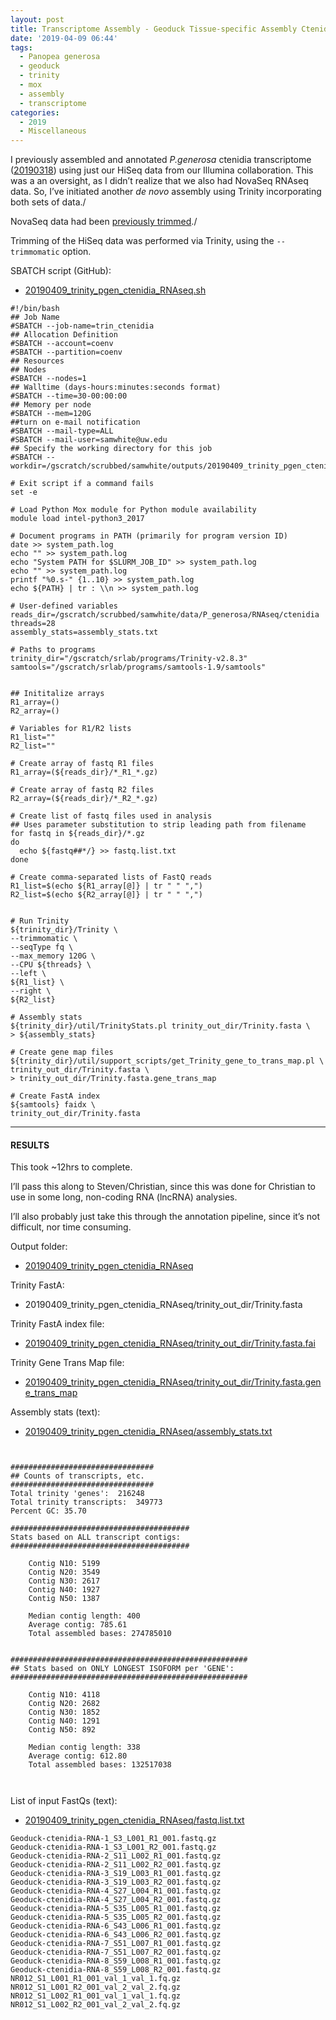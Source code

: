 ```yaml
---
layout: post
title: Transcriptome Assembly - Geoduck Tissue-specific Assembly Ctenidia with HiSeq and NovaSeq Data on Mox
date: '2019-04-09 06:44'
tags:
  - Panopea generosa
  - geoduck
  - trinity
  - mox
  - assembly
  - transcriptome
categories:
  - 2019
  - Miscellaneous
---
```


I previously assembled and annotated _P.generosa_ ctenidia transcriptome ([20190318](https://robertslab.github.io/sams-notebook/posts/2019-03-18-Transcriptome-Annotation---Geoduck-Ctenidia-with-Trinotate-on-Mox/)) using just our HiSeq data from our Illumina collaboration. This was a an oversight, as I didn't realize that we also had NovaSeq RNAseq data. So, I've initiated another _de novo_ assembly using Trinity incorporating both sets of data./

NovaSeq data had been [previously trimmed](https://robertslab.github.io/sams-notebook/posts/2018-01-25-adapter-trimming-and-fastqc-illumina-geoduck-novaseq-data/)./

Trimming of the HiSeq data was performed via Trinity, using the `--trimmomatic` option.

SBATCH script (GitHub):

- [20190409_trinity_pgen_ctenidia_RNAseq.sh](https://github.com/RobertsLab/sams-notebook/blob/master/sbatch_scripts/20190409_trinity_pgen_ctenidia_RNAseq.sh)

```shell
#!/bin/bash
## Job Name
#SBATCH --job-name=trin_ctenidia
## Allocation Definition
#SBATCH --account=coenv
#SBATCH --partition=coenv
## Resources
## Nodes
#SBATCH --nodes=1
## Walltime (days-hours:minutes:seconds format)
#SBATCH --time=30-00:00:00
## Memory per node
#SBATCH --mem=120G
##turn on e-mail notification
#SBATCH --mail-type=ALL
#SBATCH --mail-user=samwhite@uw.edu
## Specify the working directory for this job
#SBATCH --workdir=/gscratch/scrubbed/samwhite/outputs/20190409_trinity_pgen_ctenidia_RNAseq

# Exit script if a command fails
set -e

# Load Python Mox module for Python module availability
module load intel-python3_2017

# Document programs in PATH (primarily for program version ID)
date >> system_path.log
echo "" >> system_path.log
echo "System PATH for $SLURM_JOB_ID" >> system_path.log
echo "" >> system_path.log
printf "%0.s-" {1..10} >> system_path.log
echo ${PATH} | tr : \\n >> system_path.log

# User-defined variables
reads_dir=/gscratch/scrubbed/samwhite/data/P_generosa/RNAseq/ctenidia
threads=28
assembly_stats=assembly_stats.txt

# Paths to programs
trinity_dir="/gscratch/srlab/programs/Trinity-v2.8.3"
samtools="/gscratch/srlab/programs/samtools-1.9/samtools"


## Inititalize arrays
R1_array=()
R2_array=()

# Variables for R1/R2 lists
R1_list=""
R2_list=""

# Create array of fastq R1 files
R1_array=(${reads_dir}/*_R1_*.gz)

# Create array of fastq R2 files
R2_array=(${reads_dir}/*_R2_*.gz)

# Create list of fastq files used in analysis
## Uses parameter substitution to strip leading path from filename
for fastq in ${reads_dir}/*.gz
do
  echo ${fastq##*/} >> fastq.list.txt
done

# Create comma-separated lists of FastQ reads
R1_list=$(echo ${R1_array[@]} | tr " " ",")
R2_list=$(echo ${R2_array[@]} | tr " " ",")


# Run Trinity
${trinity_dir}/Trinity \
--trimmomatic \
--seqType fq \
--max_memory 120G \
--CPU ${threads} \
--left \
${R1_list} \
--right \
${R2_list}

# Assembly stats
${trinity_dir}/util/TrinityStats.pl trinity_out_dir/Trinity.fasta \
> ${assembly_stats}

# Create gene map files
${trinity_dir}/util/support_scripts/get_Trinity_gene_to_trans_map.pl \
trinity_out_dir/Trinity.fasta \
> trinity_out_dir/Trinity.fasta.gene_trans_map

# Create FastA index
${samtools} faidx \
trinity_out_dir/Trinity.fasta
```

---

#### RESULTS

This took ~12hrs to complete.

I'll pass this along to Steven/Christian, since this was done for Christian to use in some long, non-coding RNA (lncRNA) analysies.

I'll also probably just take this through the annotation pipeline, since it's not difficult, nor time consuming.

Output folder:

- [20190409_trinity_pgen_ctenidia_RNAseq](http://gannet.fish.washington.edu/Atumefaciens/20190409_trinity_pgen_ctenidia_RNAseq/)

Trinity FastA:

- 20190409_trinity_pgen_ctenidia_RNAseq/trinity_out_dir/Trinity.fasta[](http://gannet.fish.washington.edu/Atumefaciens/20190409_trinity_pgen_ctenidia_RNAseq/trinity_out_dir/Trinity.fasta)

Trinity FastA index file:

- [20190409_trinity_pgen_ctenidia_RNAseq/trinity_out_dir/Trinity.fasta.fai](http://gannet.fish.washington.edu/Atumefaciens/20190409_trinity_pgen_ctenidia_RNAseq/trinity_out_dir/Trinity.fasta.fai)

Trinity Gene Trans Map file:

- [20190409_trinity_pgen_ctenidia_RNAseq/trinity_out_dir/Trinity.fasta.gene_trans_map](http://gannet.fish.washington.edu/Atumefaciens/20190409_trinity_pgen_ctenidia_RNAseq/trinity_out_dir/Trinity.fasta.gene_trans_map)


Assembly stats (text):

- [20190409_trinity_pgen_ctenidia_RNAseq/assembly_stats.txt](http://gannet.fish.washington.edu/Atumefaciens/20190409_trinity_pgen_ctenidia_RNAseq/assembly_stats.txt)

```


################################
## Counts of transcripts, etc.
################################
Total trinity 'genes':	216248
Total trinity transcripts:	349773
Percent GC: 35.70

########################################
Stats based on ALL transcript contigs:
########################################

	Contig N10: 5199
	Contig N20: 3549
	Contig N30: 2617
	Contig N40: 1927
	Contig N50: 1387

	Median contig length: 400
	Average contig: 785.61
	Total assembled bases: 274785010


#####################################################
## Stats based on ONLY LONGEST ISOFORM per 'GENE':
#####################################################

	Contig N10: 4118
	Contig N20: 2682
	Contig N30: 1852
	Contig N40: 1291
	Contig N50: 892

	Median contig length: 338
	Average contig: 612.80
	Total assembled bases: 132517038



```

List of input FastQs (text):

- [20190409_trinity_pgen_ctenidia_RNAseq/fastq.list.txt](http://gannet.fish.washington.edu/Atumefaciens/20190409_trinity_pgen_ctenidia_RNAseq/fastq.list.txt)

```
Geoduck-ctenidia-RNA-1_S3_L001_R1_001.fastq.gz
Geoduck-ctenidia-RNA-1_S3_L001_R2_001.fastq.gz
Geoduck-ctenidia-RNA-2_S11_L002_R1_001.fastq.gz
Geoduck-ctenidia-RNA-2_S11_L002_R2_001.fastq.gz
Geoduck-ctenidia-RNA-3_S19_L003_R1_001.fastq.gz
Geoduck-ctenidia-RNA-3_S19_L003_R2_001.fastq.gz
Geoduck-ctenidia-RNA-4_S27_L004_R1_001.fastq.gz
Geoduck-ctenidia-RNA-4_S27_L004_R2_001.fastq.gz
Geoduck-ctenidia-RNA-5_S35_L005_R1_001.fastq.gz
Geoduck-ctenidia-RNA-5_S35_L005_R2_001.fastq.gz
Geoduck-ctenidia-RNA-6_S43_L006_R1_001.fastq.gz
Geoduck-ctenidia-RNA-6_S43_L006_R2_001.fastq.gz
Geoduck-ctenidia-RNA-7_S51_L007_R1_001.fastq.gz
Geoduck-ctenidia-RNA-7_S51_L007_R2_001.fastq.gz
Geoduck-ctenidia-RNA-8_S59_L008_R1_001.fastq.gz
Geoduck-ctenidia-RNA-8_S59_L008_R2_001.fastq.gz
NR012_S1_L001_R1_001_val_1_val_1.fq.gz
NR012_S1_L001_R2_001_val_2_val_2.fq.gz
NR012_S1_L002_R1_001_val_1_val_1.fq.gz
NR012_S1_L002_R2_001_val_2_val_2.fq.gz
```
